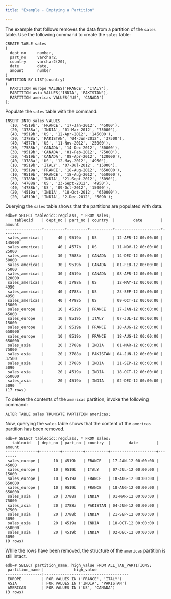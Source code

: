 ```yaml
---
title: "Example - Emptying a Partition"

---
```


<div id="example_emptying_a_partition" class="registered_link"></div>

The example that follows removes the data from a partition of the `sales` table. Use the following command to create the `sales` table:

```text
CREATE TABLE sales
(
  dept_no     number,
  part_no     varchar2,
  country     varchar2(20),
  date        date,
  amount      number
)
PARTITION BY LIST(country)
(
  PARTITION europe VALUES('FRANCE', 'ITALY'),
  PARTITION asia VALUES('INDIA', 'PAKISTAN'),
  PARTITION americas VALUES('US', 'CANADA')
);
```

Populate the `sales` table with the command:

```text
INSERT INTO sales VALUES
  (10, '4519b', 'FRANCE', '17-Jan-2012', '45000'),
  (20, '3788a', 'INDIA', '01-Mar-2012', '75000'),
  (40, '9519b', 'US', '12-Apr-2012', '145000'),
  (20, '3788a', 'PAKISTAN', '04-Jun-2012', '37500'),
  (40, '4577b', 'US', '11-Nov-2012', '25000'),
  (30, '7588b', 'CANADA', '14-Dec-2012', '50000'),
  (30, '9519b', 'CANADA', '01-Feb-2012', '75000'),
  (30, '4519b', 'CANADA', '08-Apr-2012', '120000'),
  (40, '3788a', 'US', '12-May-2012', '4950'),
  (10, '9519b', 'ITALY', '07-Jul-2012', '15000'),
  (10, '9519a', 'FRANCE', '18-Aug-2012', '650000'),
  (10, '9519b', 'FRANCE', '18-Aug-2012', '650000'),
  (20, '3788b', 'INDIA', '21-Sept-2012', '5090'),
  (40, '4788a', 'US', '23-Sept-2012', '4950'),
  (40, '4788b', 'US', '09-Oct-2012', '15000'),
  (20, '4519a', 'INDIA', '18-Oct-2012', '650000'),
  (20, '4519b', 'INDIA', '2-Dec-2012', '5090');
```

Querying the `sales` table shows that the partitions are populated with data.

```text
edb=# SELECT tableoid::regclass, * FROM sales;
    tableoid    | dept_no | part_no | country  |        date        | amount
----------------+---------+---------+----------+--------------------+--------
 sales_americas |      40 | 9519b   | US       | 12-APR-12 00:00:00 | 145000
 sales_americas |      40 | 4577b   | US       | 11-NOV-12 00:00:00 |  25000
 sales_americas |      30 | 7588b   | CANADA   | 14-DEC-12 00:00:00 |  50000
 sales_americas |      30 | 9519b   | CANADA   | 01-FEB-12 00:00:00 |  75000
 sales_americas |      30 | 4519b   | CANADA   | 08-APR-12 00:00:00 | 120000
 sales_americas |      40 | 3788a   | US       | 12-MAY-12 00:00:00 |   4950
 sales_americas |      40 | 4788a   | US       | 23-SEP-12 00:00:00 |   4950
 sales_americas |      40 | 4788b   | US       | 09-OCT-12 00:00:00 |  15000
 sales_europe   |      10 | 4519b   | FRANCE   | 17-JAN-12 00:00:00 |  45000
 sales_europe   |      10 | 9519b   | ITALY    | 07-JUL-12 00:00:00 |  15000
 sales_europe   |      10 | 9519a   | FRANCE   | 18-AUG-12 00:00:00 | 650000
 sales_europe   |      10 | 9519b   | FRANCE   | 18-AUG-12 00:00:00 | 650000
 sales_asia     |      20 | 3788a   | INDIA    | 01-MAR-12 00:00:00 |  75000
 sales_asia     |      20 | 3788a   | PAKISTAN | 04-JUN-12 00:00:00 |  37500
 sales_asia     |      20 | 3788b   | INDIA    | 21-SEP-12 00:00:00 |   5090
 sales_asia     |      20 | 4519a   | INDIA    | 18-OCT-12 00:00:00 | 650000
 sales_asia     |      20 | 4519b   | INDIA    | 02-DEC-12 00:00:00 |   5090
(17 rows)
```

To delete the contents of the `americas` partition, invoke the following command:

```text
ALTER TABLE sales TRUNCATE PARTITION americas;
```

Now, querying the `sales` table shows that the content of the `americas` partition has been removed.

```text
edb=# SELECT tableoid::regclass, * FROM sales;
   tableoid   | dept_no | part_no | country  |        date        | amount
--------------+---------+---------+----------+--------------------+--------
 sales_europe |      10 | 4519b   | FRANCE   | 17-JAN-12 00:00:00 |  45000
 sales_europe |      10 | 9519b   | ITALY    | 07-JUL-12 00:00:00 |  15000
 sales_europe |      10 | 9519a   | FRANCE   | 18-AUG-12 00:00:00 | 650000
 sales_europe |      10 | 9519b   | FRANCE   | 18-AUG-12 00:00:00 | 650000
 sales_asia   |      20 | 3788a   | INDIA    | 01-MAR-12 00:00:00 |  75000
 sales_asia   |      20 | 3788a   | PAKISTAN | 04-JUN-12 00:00:00 |  37500
 sales_asia   |      20 | 3788b   | INDIA    | 21-SEP-12 00:00:00 |   5090
 sales_asia   |      20 | 4519a   | INDIA    | 18-OCT-12 00:00:00 | 650000
 sales_asia   |      20 | 4519b   | INDIA    | 02-DEC-12 00:00:00 |   5090
(9 rows)
```

While the rows have been removed, the structure of the `americas` partition is still intact.

```text
edb=# SELECT partition_name, high_value FROM ALL_TAB_PARTITIONS;
 partition_name |             high_value
----------------+-------------------------------------
 EUROPE         | FOR VALUES IN ('FRANCE', 'ITALY')
 ASIA           | FOR VALUES IN ('INDIA', 'PAKISTAN')
 AMERICAS       | FOR VALUES IN ('US', 'CANADA')
(3 rows)
```
